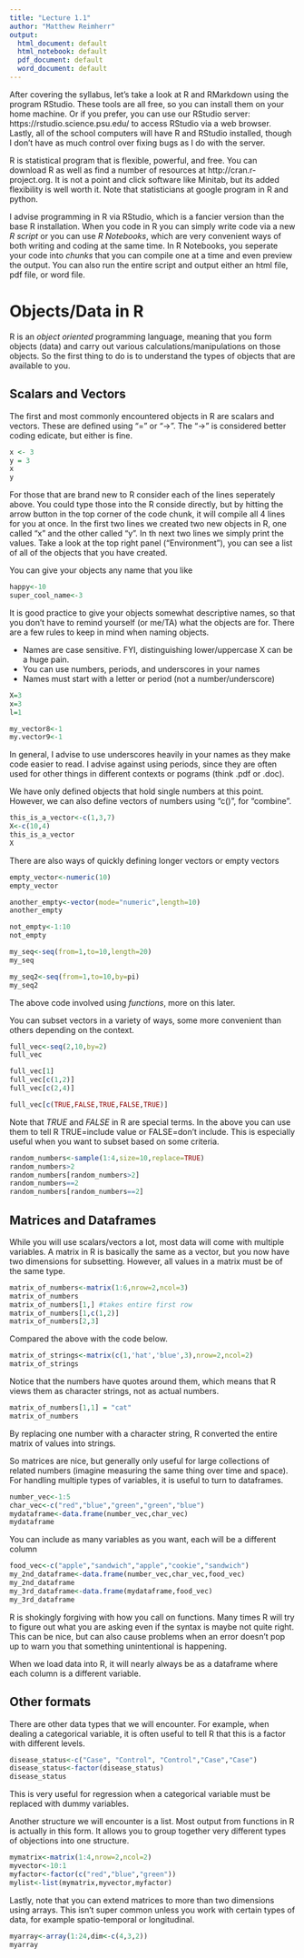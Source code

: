 ```yaml
---
title: "Lecture 1.1"
author: "Matthew Reimherr"
output:
  html_document: default
  html_notebook: default
  pdf_document: default
  word_document: default
---
```


After covering the syllabus, let's take a look at R and RMarkdown using the program RStudio.  These tools are all free, so you can install them on your home machine.  Or if you prefer, you can use our RStudio server: https://rstudio.science.psu.edu/ to access RStudio via a web browser.  Lastly, all of the school computers will have R and RStudio installed, though I don't have as much control over fixing bugs as I do with the server.  

R is statistical program that is flexible, powerful, and free.  You can download R as well as find a number of resources at http://cran.r-project.org.  It is not a point and click software like Minitab, but its added flexibility is well worth it.  Note that statisticians at google program in R and python.  

I advise programming in R via RStudio, which is a fancier version than the base R installation.  When you code in R you can simply write code via a new *R script* or you can use *R Notebooks*, which are very convenient ways of both writing and coding at the same time. In R Notebooks, you seperate your code into *chunks* that you can compile one at a time and even preview the output.  You can also run the entire script and output either an html file, pdf file, or word file.


# Objects/Data in R
R is an *object oriented* programming language, meaning that you form objects (data) and carry out various calculations/manipulations on those objects.  So the first thing to do is to understand the types of objects that are available to you.

## Scalars and Vectors
The first and most commonly encountered objects in R are scalars and vectors.  These are defined using "=" or "->".  The "->" is considered better coding edicate, but either is fine.
```r
x <- 3
y = 3
x
y
```

For those that are brand new to R consider each of the lines seperately above.  You could type those into the R conside directly, but by hitting the arrow button in the top corner of the code chunk, it will compile all 4 lines for you at once.  In the first two lines we created two new objects in R, one called "x" and the other called "y". In th next two lines we simply print the values.  Take a look at the top right panel ("Environment"), you can see a list of all of the objects that you have created.

You can give your objects any name that you like
```r
happy<-10
super_cool_name<-3
```
It is good practice to give your objects somewhat descriptive names, so that you don't have to remind yourself (or me/TA) what the objects are for.  There are a few rules to keep in mind when naming objects.

* Names are case sensitive.  FYI, distinguishing lower/uppercase X can be a huge pain.
* You can use numbers, periods, and underscores in your names
* Names must start with a letter or period (not a number/underscore)
```r
X=3
x=3
l=1

my_vector8<-1
my.vector9<-1
```
In general, I advise to use underscores heavily in your names as they make code easier to read.  I advise against using periods, since they are often used for other things in different contexts or pograms (think .pdf or .doc).

We have only defined objects that hold single numbers at this point.  However, we can also define vectors of numbers using "c()", for "combine".
```r
this_is_a_vector<-c(1,3,7)
X<-c(10,4)
this_is_a_vector
X
```
There are also ways of quickly defining longer vectors or empty vectors
```r
empty_vector<-numeric(10)
empty_vector

another_empty<-vector(mode="numeric",length=10)
another_empty

not_empty<-1:10
not_empty

my_seq<-seq(from=1,to=10,length=20)
my_seq

my_seq2<-seq(from=1,to=10,by=pi)
my_seq2
```
The above code involved using *functions*, more on this later.

You can subset vectors in a variety of ways, some more convenient than others depending on the context.
```r
full_vec<-seq(2,10,by=2)
full_vec

full_vec[1]
full_vec[c(1,2)]
full_vec[c(2,4)]

full_vec[c(TRUE,FALSE,TRUE,FALSE,TRUE)]
```
Note that *TRUE* and *FALSE* in R are special terms.  In the above you can use them to tell R TRUE=include value or FALSE=don't include.  This is especially useful when you want to subset based on some criteria.
```r
random_numbers<-sample(1:4,size=10,replace=TRUE)
random_numbers>2
random_numbers[random_numbers>2]
random_numbers==2
random_numbers[random_numbers==2]
```

## Matrices and Dataframes
While you will use scalars/vectors a lot, most data will come with multiple variables. A matrix in R is basically the same as a vector, but you now have two dimensions for subsetting.  However, all values in a matrix must be of the same type.
```r
matrix_of_numbers<-matrix(1:6,nrow=2,ncol=3)
matrix_of_numbers
matrix_of_numbers[1,] #takes entire first row
matrix_of_numbers[1,c(1,2)]
matrix_of_numbers[2,3]
```
Compared the above with the code below.
```r
matrix_of_strings<-matrix(c(1,'hat','blue',3),nrow=2,ncol=2)
matrix_of_strings
```
Notice that the numbers have quotes around them, which means that R views them as character strings, not as actual numbers.
```r
matrix_of_numbers[1,1] = "cat"
matrix_of_numbers
```
By replacing one number with a character string, R converted the entire matrix of values into strings.

So matrices are nice, but generally only useful for large collections of related numbers (imagine measuring the same thing over time and space).  For handling multiple types of variables, it is useful to turn to dataframes.

```r
number_vec<-1:5
char_vec<-c("red","blue","green","green","blue")
mydataframe<-data.frame(number_vec,char_vec)
mydataframe
```
You can include as many variables as you want, each will be a different column
```r
food_vec<-c("apple","sandwich","apple","cookie","sandwich")
my_2nd_dataframe<-data.frame(number_vec,char_vec,food_vec)
my_2nd_dataframe
my_3rd_dataframe<-data.frame(mydataframe,food_vec)
my_3rd_dataframe
```
R is shokingly forgiving with how you call on functions.  Many times R will try to figure out what you are asking even if the syntax is maybe not quite right.  This can be nice, but can also cause problems when an error doesn't pop up to warn you that something unintentional is happening.

When we load data into R, it will nearly always be as a dataframe where each column is a different variable.


## Other formats
There are other data types that we will encounter.  For example, when dealing a categorical variable, it is often useful to tell R that this is a factor with different levels.
```r
disease_status<-c("Case", "Control", "Control","Case","Case")
disease_status<-factor(disease_status)
disease_status
```
This is very useful for regression when a categorical variable must be replaced with dummy variables.

Another structure we will encounter is a list.  Most output from functions in R is actually in this form.  It allows you to group together very different types of objections into one structure.
```r
mymatrix<-matrix(1:4,nrow=2,ncol=2)
myvector<-10:1
myfactor<-factor(c("red","blue","green"))
mylist<-list(mymatrix,myvector,myfactor)
```

Lastly, note that you can extend matrices to more than two dimensions using arrays.  This isn't super common unless you work with certain types of data, for example spatio-temporal or longitudinal.
```r
myarray<-array(1:24,dim<-c(4,3,2))
myarray
```






